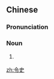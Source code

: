 ==Chinese==
{{zh-forms}}

===Pronunciation===
{{zh-pron
|m=lìngshǐ
|c=ling6 si2
|cat=n
}}

===Noun===
{{zh-noun}}

# {{lb|zh|historical}} {{n-g|An official title in Imperial China – subordinate of [[尚書|shangshu]] and in charge of document works.}}

[[zh:令史]]